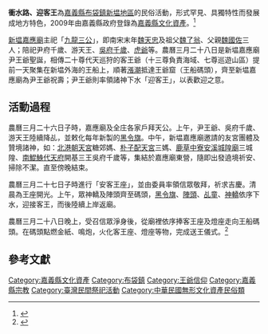 {{Tw monument
|name= 新塭嘉應廟「衝水路、迎客王」
|image= 衝水路.迎客王-張利聰.jpg
|imagename= 
|formalname=
|level= 民俗
|time= 
|date= 2019年2月21日
|material= 
|location= 嘉義縣布袋鎮新塭地區王船碼頭
|when= 每年農曆3月27日
|quantity= 
|website= 
|reg_url= https://nchdb.boch.gov.tw/assets/overview/folklore/20090619000003
}}
'''衝水路、迎客王'''為[[嘉義縣|嘉義縣]][[布袋鎮|布袋鎮]][[新塭_(嘉義縣)|新塭地區]]的民俗活動，形式罕見、具獨特性而發展成地方特色，2009年由嘉義縣政府登錄為[[嘉義縣文化資產|嘉義縣文化資產]]。<ref>{{Cite web|url=https://nchdb.boch.gov.tw/web/cultureassets/Folk/info_upt.aspx?p0=8553|title=新塭嘉應廟「衝水路、迎客王」|accessdate=2017-02-23|author=國家文化資產資料庫|date=|publisher=|archive-date=2018-05-13|archive-url=https://web.archive.org/web/20180513021444/https://nchdb.boch.gov.tw/web/cultureassets/Folk/info_upt.aspx?p0=8553|dead-url=no}}</ref>

[[新塭嘉應廟|新塭嘉應廟]]主祀「[[九龍三公|九龍三公]]」，即南宋末年[[魏天忠|魏天忠]]及祖父[[魏了翁|魏了翁]]、父親[[魏國佐|魏國佐]]三人；陪祀尹府千歲、游天王、[[吳孝寬|吳府千歲]]、[[虎爺|虎爺]]等。農曆三月二十八日是新塭嘉應廟尹王爺聖誕，相傳二十尊代天巡狩的客王爺（十三尊負責海域、七尊巡遊山區）提前一天聚集在新塭外海的王船上，順著[[潮汐|漲潮]]抵達王爺窟（王船碼頭），齊至新塭嘉應廟為尹王爺祝壽；尹王爺則率領諸神下水「迎客王」，以表歡迎之意。

== 活動過程 ==
農曆三月二十六日子時，嘉應廟及全庄各家戶拜天公。上午，尹王爺、吳府千歲、游天王陸續降乩，並敕化每年新製的[[黑令旗|黑令旗]]。中午，新塭嘉應廟邀請的友宮團體及贊境諸神，如：[[北港朝天宮|北港朝天宮]]糖郊媽、[[朴子配天宮|朴子配天宮]]三媽、[[鹿草中寮安溪城隍廟|鹿草中寮安溪城隍廟]]三城隍、[[南鯤鯓代天府|南鯤鯓代天府]]開基三王吳府千歲等，集結於嘉應廟東營，隨即出發遶境祈安、掃除不潔。直至傍晚結束。

農曆三月二十七日子時進行「安客王座」，並由委員率領信眾敬拜，祈求吉慶。清晨為王座開光。上午，眾神轎及陣頭齊至碼頭，[[黑令旗|黑令旗]]、[[陣頭|陣頭]]、[[乩童|乩童]]、[[神轎|神轎]]依序下水，迎接客王，而後陸續上岸返廟。

農曆三月二十八日晚上，受召信眾淨身後，從廟裡依序捧客王座及燈座走向王船碼頭。在碼頭點燃金紙、鳴炮，火化客王座、燈座等物，完成送王儀式。<ref>{{Cite book|title=遶衝巡渡：嘉義縣定民俗專輯|publisher=嘉義縣文化觀光局|year=2014|isbn=9789860404722|location=嘉義縣|pages=38-63}}</ref>

==參考文獻==
{{reflist}}

{{嘉義縣文化資產}}

[[Category:嘉義縣文化資產|Category:嘉義縣文化資產]]
[[Category:布袋鎮|Category:布袋鎮]]
[[Category:王爺信仰|Category:王爺信仰]]
[[Category:嘉義縣宗教|Category:嘉義縣宗教]]
[[Category:臺灣民間祭祀活動|Category:臺灣民間祭祀活動]]
[[Category:中華民國無形文化資產民俗類|Category:中華民國無形文化資產民俗類]]